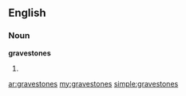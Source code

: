 ==English==

===Noun===
'''gravestones'''

# {{plural of|[[gravestone]]}}

[[ar:gravestones]]
[[my:gravestones]]
[[simple:gravestones]]